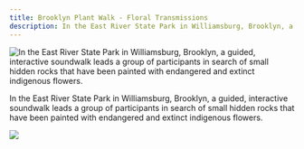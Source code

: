 ```yaml
---
title: Brooklyn Plant Walk - Floral Transmissions
description: In the East River State Park in Williamsburg, Brooklyn, a guided, interactive soundwalk leads a group of participants in search of small hidden rocks that have been painted with endangered and extinct indigenous flowers.
---
```


![In the East River State Park in Williamsburg, Brooklyn, a guided, interactive soundwalk leads a group of participants in search of small hidden rocks that have been painted with endangered and extinct indigenous flowers.](@assets/brooklyn-plant-walk-floral-transmissions/cover.jpg)

In the East River State Park in Williamsburg, Brooklyn, a guided, interactive soundwalk leads a group of participants in search of small hidden rocks that have been painted with endangered and extinct indigenous flowers.

![](@assets/brooklyn-plant-walk-floral-transmissions/1.jpg)


